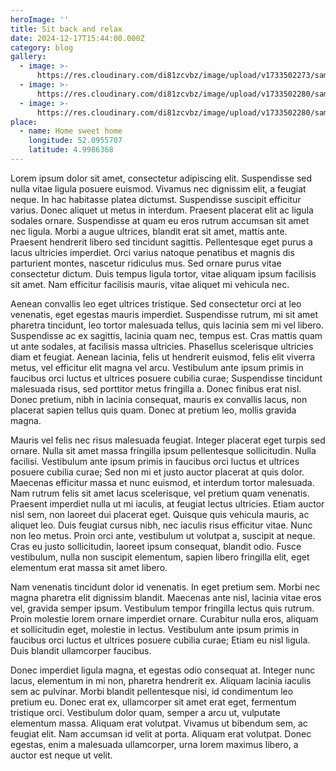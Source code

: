 ```yaml
---
heroImage: ''
title: Sit back and relax
date: 2024-12-17T15:44:00.000Z
category: blog
gallery:
  - image: >-
      https://res.cloudinary.com/di81zcvbz/image/upload/v1733502273/samples/ecommerce/car-interior-design.jpg
  - image: >-
      https://res.cloudinary.com/di81zcvbz/image/upload/v1733502280/samples/chair-and-coffee-table.jpg
  - image: >-
      https://res.cloudinary.com/di81zcvbz/image/upload/v1733502280/samples/coffee.jpg
place:
  - name: Home sweet home
    longitude: 52.0955707
    latitude: 4.9986368
---
```


Lorem ipsum dolor sit amet, consectetur adipiscing elit. Suspendisse sed nulla vitae ligula posuere euismod. Vivamus nec dignissim elit, a feugiat neque. In hac habitasse platea dictumst. Suspendisse suscipit efficitur varius. Donec aliquet ut metus in interdum. Praesent placerat elit ac ligula sodales ornare. Suspendisse at quam eu eros rutrum accumsan sit amet nec ligula. Morbi a augue ultrices, blandit erat sit amet, mattis ante. Praesent hendrerit libero sed tincidunt sagittis. Pellentesque eget purus a lacus ultricies imperdiet. Orci varius natoque penatibus et magnis dis parturient montes, nascetur ridiculus mus. Sed ornare purus vitae consectetur dictum. Duis tempus ligula tortor, vitae aliquam ipsum facilisis sit amet. Nam efficitur facilisis mauris, vitae aliquet mi vehicula nec.

Aenean convallis leo eget ultrices tristique. Sed consectetur orci at leo venenatis, eget egestas mauris imperdiet. Suspendisse rutrum, mi sit amet pharetra tincidunt, leo tortor malesuada tellus, quis lacinia sem mi vel libero. Suspendisse ac ex sagittis, lacinia quam nec, tempus est. Cras mattis quam ut ante sodales, at facilisis massa ultricies. Phasellus scelerisque ultricies diam et feugiat. Aenean lacinia, felis ut hendrerit euismod, felis elit viverra metus, vel efficitur elit magna vel arcu. Vestibulum ante ipsum primis in faucibus orci luctus et ultrices posuere cubilia curae; Suspendisse tincidunt malesuada risus, sed porttitor metus fringilla a. Donec finibus erat nisl. Donec pretium, nibh in lacinia consequat, mauris ex convallis lacus, non placerat sapien tellus quis quam. Donec at pretium leo, mollis gravida magna.

Mauris vel felis nec risus malesuada feugiat. Integer placerat eget turpis sed ornare. Nulla sit amet massa fringilla ipsum pellentesque sollicitudin. Nulla facilisi. Vestibulum ante ipsum primis in faucibus orci luctus et ultrices posuere cubilia curae; Sed non mi et justo auctor placerat at quis dolor. Maecenas efficitur massa et nunc euismod, et interdum tortor malesuada. Nam rutrum felis sit amet lacus scelerisque, vel pretium quam venenatis. Praesent imperdiet nulla ut mi iaculis, at feugiat lectus ultricies. Etiam auctor nisl sem, non laoreet dui placerat eget. Quisque quis vehicula mauris, ac aliquet leo. Duis feugiat cursus nibh, nec iaculis risus efficitur vitae. Nunc non leo metus. Proin orci ante, vestibulum ut volutpat a, suscipit at neque. Cras eu justo sollicitudin, laoreet ipsum consequat, blandit odio. Fusce vestibulum, nulla non suscipit elementum, sapien libero fringilla elit, eget elementum erat massa sit amet libero.

Nam venenatis tincidunt dolor id venenatis. In eget pretium sem. Morbi nec magna pharetra elit dignissim blandit. Maecenas ante nisl, lacinia vitae eros vel, gravida semper ipsum. Vestibulum tempor fringilla lectus quis rutrum. Proin molestie lorem ornare imperdiet ornare. Curabitur nulla eros, aliquam et sollicitudin eget, molestie in lectus. Vestibulum ante ipsum primis in faucibus orci luctus et ultrices posuere cubilia curae; Etiam eu nisl ligula. Duis blandit ullamcorper faucibus.

Donec imperdiet ligula magna, et egestas odio consequat at. Integer nunc lacus, elementum in mi non, pharetra hendrerit ex. Aliquam lacinia iaculis sem ac pulvinar. Morbi blandit pellentesque nisi, id condimentum leo pretium eu. Donec erat ex, ullamcorper sit amet erat eget, fermentum tristique orci. Vestibulum dolor quam, semper a arcu ut, vulputate elementum massa. Aliquam erat volutpat. Vivamus ut bibendum sem, ac feugiat elit. Nam accumsan id velit at porta. Aliquam erat volutpat. Donec egestas, enim a malesuada ullamcorper, urna lorem maximus libero, a auctor est neque ut velit.
